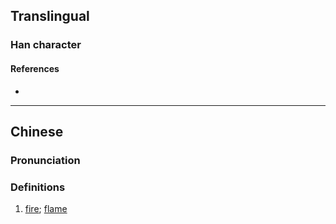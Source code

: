 {{character info/new}}
==Translingual==

===Han character===
{{Han char|rn=86|rad=火|as=05|sn=9|four=|canj=FMNR|ids=⿰火可}}

====References====
* {{Han ref|kx=0668.100|dkj=18938|dj=1077.130|hdz=32194.140|uh=70A3|ud=28835}}

----

==Chinese==
{{zh-forms}}

===Pronunciation===
{{zh-pron
|m=kě
|c=ho2
|mc=
|oc=
|ma=
|cat=n
}}

===Definitions===
{{zh-hanzi}}

# [[fire]]; [[flame]]
